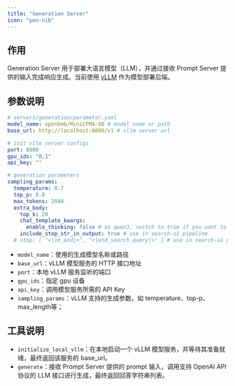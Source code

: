 ```yaml
---
title: "Generation Server"
icon: "pen-nib"
---
```


## 作用

Generation Server 用于部署大语言模型（LLM），并通过接收 Prompt Server 提供的输入完成响应生成。当前使用 [vLLM](https://github.com/vllm-project/vllm) 作为模型部署后端。

## 参数说明

```yaml
# servers/generation/parameter.yaml
model_name: openbmb/MiniCPM4-8B # model name or path
base_url: http://localhost:8000/v1 # vllm server url

# init vllm server configs
port: 8000
gpu_ids: "0,1"
api_key: ""

# generation parameters
sampling_params:
  temperature: 0.7
  top_p: 0.8
  max_tokens: 2048
  extra_body:
    top_k: 20
    chat_template_kwargs:
      enable_thinking: false # as qwen3, switch to true if you want to enable thinking
    include_stop_str_in_output: true # use in search-o1 pipeline
  # stop: [ "<|im_end|>", "<|end_search_query|>" ] # use in search-o1 pipeline
```

- `model_name`：使用的生成模型名称或路径
- `base_url`：vLLM 模型服务的 HTTP 接口地址
- `port`：本地 vLLM 服务监听的端口
- `gpu_ids`：指定 gpu 设备
- `api_key`：调用模型服务所需的 API Key
- `sampling_params`：vLLM 支持的生成参数，如 temperature、top-p、max_length等；

## 工具说明

- `initialize_local_vllm`：在本地启动一个 vLLM 模型服务，并等待其准备就绪，最终返回该服务的 base_url。
- `generate`：接收 Prompt Server 提供的 prompt 输入，调用支持 OpenAI API 协议的 LLM 接口进行生成，最终返回回答字符串列表。